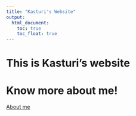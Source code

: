 ```yaml
---
title: "Kasturi's Website"
output: 
  html_document:
    toc: true
    toc_float: true
---
```


# This is Kasturi's website


# Know more about me! 

[About me](about.html)

